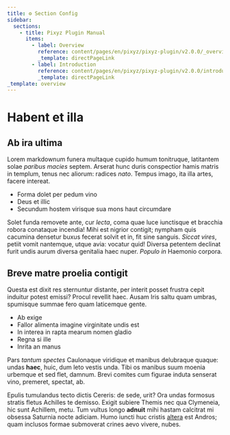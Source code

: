 ```yaml
---
title: ⚙️ Section Config
sidebar:
  sections:
    - title: Pixyz Plugin Manual
      items:
        - label: Overview
          reference: content/pages/en/pixyz/pixyz-plugin/v2.0.0/_overview.mdx
          _template: directPageLink
        - label: Introduction
          reference: content/pages/en/pixyz/pixyz-plugin/v2.0.0/introduction.mdx
          _template: directPageLink
_template: overview
---
```


# Habent et illa

## Ab ira ultima

Lorem markdownum funera multaque cupido humum tonitruque, latitantem solae
_paribus macies_ septem. Arserat hunc duris conspectior hamis matris in templum,
tenus nec aliorum: radices _nato_. Tempus imago, ita illa artes, facere
intereat.

- Forma dolet per pedum vino
- Deus et illic
- Secundum hostem virisque sua mons haut circumdare

Solet funda removete ante, cur _lecta_, coma quae luce iunctisque et bracchia
robora conataque incendia! Mihi est nigrior contigit; nympham quis cacumina
densetur buxus fecerat solvit et in, fit sine sanguis. _Siccat vires_, petiit
vomit nantemque, utque avia: vocatur quid! Diversa petentem declinat furit undis
aurum diversa genitalia haec nuper. _Populo in_ Haemonio corpora.

## Breve matre proelia contigit

Questa est dixit res sternuntur distante, per interit posset frustra cepit
induitur potest emissi? Procul revellit haec. Ausam Iris saltu quam umbras,
spumisque summae fero quam laticemque gente.

- Ab exige
- Fallor alimenta imagine virginitate undis est
- In interea in rapta mearum nomen gladio
- Regna si ille
- Inrita an manus

Pars _tantum spectes_ Caulonaque viridique et manibus delubraque quaque: undas
**haec**, huic, dum leto vestis unda. Tibi os manibus suum moenia urbemque et
sed flet, damnum. Brevi comites cum figurae induta senserat vino, premeret,
spectat, ab.

Epulis tumulandus tecto dictis Cereris: de sede, urit? Ora undas formosus
stratis fletus Achilles te demisso. Exigit subiere Themis nec qua Clymeneia, hic
sunt Achillem, metu. Tum vultus longo **adnuit** mihi hastam calcitrat mi
obsessa Saturnia nocte adiciam. Humo iuncti huc cristis
[altera](http://www.abantiadeseras.com/finemque-aetherias) est Andros; quam
inclusos formae submoverat crines aevo vivere, nubes.
